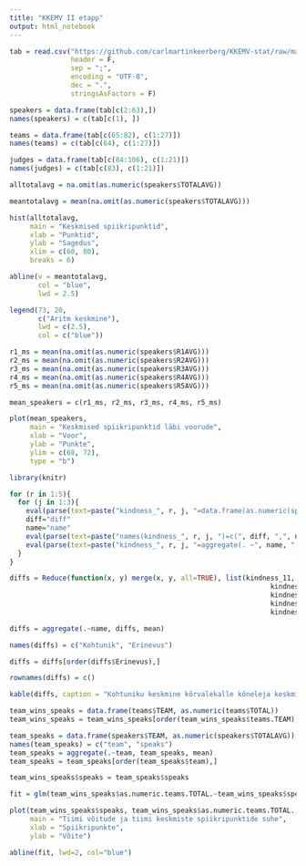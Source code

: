 ```yaml
---
title: "KKEMV II etapp"
output: html_notebook
---
```

```r
tab = read.csv("https://github.com/carlmartinkeerberg/KKEMV-stat/raw/master/IIetapp.csv",
               header = F,
               sep = ";",
               encoding = "UTF-8",
               dec = ".",
               stringsAsFactors = F)
```

```r
speakers = data.frame(tab[c(2:63),])
names(speakers) = c(tab[c(1), ])
```

```r
teams = data.frame(tab[c(65:82), c(1:27)])
names(teams) = c(tab[c(64), c(1:27)])
```

```r
judges = data.frame(tab[c(84:106), c(1:21)])
names(judges) = c(tab[c(83), c(1:21)])
```

```r
alltotalavg = na.omit(as.numeric(speakers$TOTALAVG))

meantotalavg = mean(na.omit(as.numeric(speakers$TOTALAVG)))

hist(alltotalavg,
     main = "Keskmised spiikripunktid",
     xlab = "Punktid",
     ylab = "Sagedus",
     xlim = c(60, 80),
     breaks = 6)

abline(v = meantotalavg,
       col = "blue",
       lwd = 2.5)

legend(73, 20,
       c("Aritm keskmine"),
       lwd = c(2.5),
       col = c("blue"))
```

```r
r1_ms = mean(na.omit(as.numeric(speakers$R1AVG)))
r2_ms = mean(na.omit(as.numeric(speakers$R2AVG)))
r3_ms = mean(na.omit(as.numeric(speakers$R3AVG)))
r4_ms = mean(na.omit(as.numeric(speakers$R4AVG)))
r5_ms = mean(na.omit(as.numeric(speakers$R5AVG)))

mean_speakers = c(r1_ms, r2_ms, r3_ms, r4_ms, r5_ms)

plot(mean_speakers,
     main = "Keskmised spiikripunktid läbi voorude",
     xlab = "Voor",
     ylab = "Punkte",
     ylim = c(68, 72),
     type = "b")
```

```r
library(knitr)

for (r in 1:5){
  for (j in 1:3){
    eval(parse(text=paste("kindness_", r, j, "=data.frame(as.numeric(speakers$R", r, "J", j, ")- as.numeric(speakers$TOTALAVG), speakers$R", r, "J", j, "NAME)", sep="")))
    diff="diff"
    name="name"
    eval(parse(text=paste("names(kindness_", r, j, ")=c(", diff, ",", name, ")", sep="")))
    eval(parse(text=paste("kindness_", r, j, "=aggregate(. ~", name, ", kindness_", r, j, ", mean)", sep="")))
  }
}

diffs = Reduce(function(x, y) merge(x, y, all=TRUE), list(kindness_11, kindness_12, kindness_13,
                                                                kindness_21, kindness_22, kindness_23,
                                                                kindness_31, kindness_32, kindness_33,
                                                                kindness_41, kindness_42, kindness_43,
                                                                kindness_51, kindness_52, kindness_53))

diffs = aggregate(.~name, diffs, mean)

names(diffs) = c("Kohtunik", "Erinevus")

diffs = diffs[order(diffs$Erinevus),]

rownames(diffs) = c()

kable(diffs, caption = "Kohtuniku keskmine kõrvalekalle kõneleja keskmistest spiikritest")
```

```r
team_wins_speaks = data.frame(teams$TEAM, as.numeric(teams$TOTAL))
team_wins_speaks = team_wins_speaks[order(team_wins_speaks$teams.TEAM),]

team_speaks = data.frame(speakers$TEAM, as.numeric(speakers$TOTALAVG))
names(team_speaks) = c("team", "speaks")
team_speaks = aggregate(.~team, team_speaks, mean)
team_speaks = team_speaks[order(team_speaks$team),]

team_wins_speaks$speaks = team_speaks$speaks

fit = glm(team_wins_speaks$as.numeric.teams.TOTAL.~team_wins_speaks$speaks)

plot(team_wins_speaks$speaks, team_wins_speaks$as.numeric.teams.TOTAL.,
     main = "Tiimi võitude ja tiimi keskmiste spiikripunktide suhe",
     xlab = "Spiikripunkte",
     ylab = "Võite")

abline(fit, lwd=2, col="blue")
```

